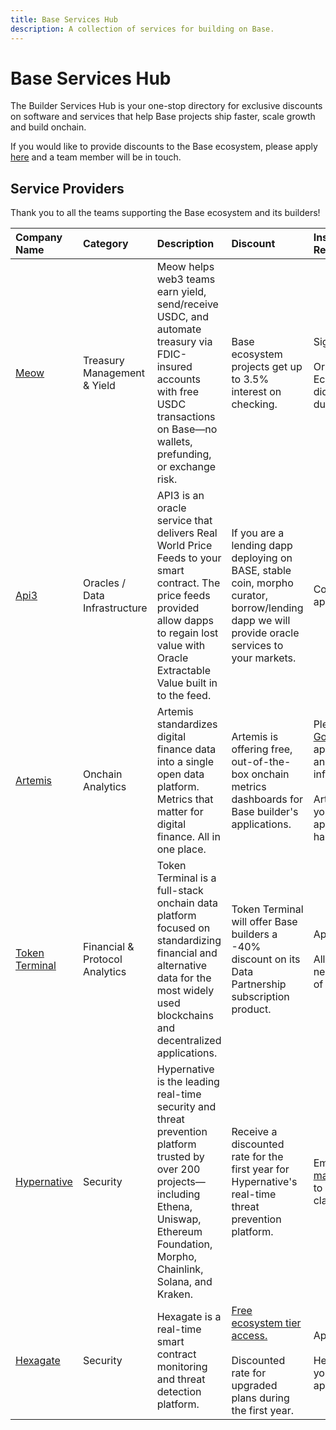 ```yaml
---
title: Base Services Hub
description: A collection of services for building on Base.
---
```


# Base Services Hub

The Builder Services Hub is your one-stop directory for exclusive discounts on
software and services that help Base projects ship faster, scale growth and
build onchain.

If you would like to provide discounts to the Base ecosystem, please apply
[here](https://forms.gle/B8u1TTqb1jyVjEYG6) and a team member will be in touch.

## Service Providers

Thank you to all the teams supporting the Base ecosystem and its builders!

| Company Name                                 | Category                       | Description                                                                                                                                                                                          | Discount                                                                                                                                       | Instructions for Redemption                                                                                                                                                                                                   |
| :------------------------------------------- | :----------------------------- | :--------------------------------------------------------------------------------------------------------------------------------------------------------------------------------------------------- | :--------------------------------------------------------------------------------------------------------------------------------------------- | :---------------------------------------------------------------------------------------------------------------------------------------------------------------------------------------------------------------------------- |
| [Meow](http://meow.com)                      | Treasury Management & Yield    | Meow helps web3 teams earn yield, send/receive USDC, and automate treasury via FDIC-insured accounts with free USDC transactions on Base—no wallets, prefunding, or exchange risk.                   | Base ecosystem projects get up to 3.5% interest on checking.                                                                                   | Sign up [here](https://app.meow.com/signup?referral=Base) <br/><br/> Or list “Base Ecosystem” under “How did you hear about us?” during signup                                                                                |
| [Api3](https://www.api3.org/)                | Oracles / Data Infrastructure  | API3 is an oracle service that delivers Real World Price Feeds to your smart contract. The price feeds provided allow dapps to regain lost value with Oracle Extractable Value built in to the feed. | If you are a lending dapp deploying on BASE, stable coin, morpho curator, borrow/lending dapp we will provide oracle services to your markets. | Contact [BillyJitsu](http://t.me/billyjitsu) or apply here                                                                                                                                                                    |
| [Artemis](http://artemis.xyz)                | Onchain Analytics              | Artemis standardizes digital finance data into a single open data platform. Metrics that matter for digital finance. All in one place.                                                               | Artemis is offering free, out-of-the-box onchain metrics dashboards for Base builder's applications.                                           | Please fill out this [Google Form](https://forms.gle/ZDS9LkxSBJVJonR36) with your application metadata and contract information. <br/><br/> Artemis will contact your email once your application dashboard has been created. |
| [Token Terminal](https://tokenterminal.com/) | Financial & Protocol Analytics | Token Terminal is a full-stack onchain data platform focused on standardizing financial and alternative data for the most widely used blockchains and decentralized applications.                    | Token Terminal will offer Base builders a -40% discount on its Data Partnership subscription product.                                          | Apply [here](https://tokenterminal.com/explorer/listings). <br/><br/> All Base builders will need to submit a "proof of deployment on Base".                                                                                  |
| [Hypernative](https://www.hypernative.io/)   | Security                       | Hypernative is the leading real-time security and threat prevention platform trusted by over 200 projects—including Ethena, Uniswap, Ethereum Foundation, Morpho, Chainlink, Solana, and Kraken.     | Receive a discounted rate for the first year for Hypernative's real-time threat prevention platform.                                           | Email marshall@hypernative.io to begin your trial and claim your offer.                                                                                                                                                       |
| [Hexagate](https://hexagate.com/)            | Security                       | Hexagate is a real-time smart contract monitoring and threat detection platform.                                                                                                                     | [Free ecosystem tier access.](../chain/security/hexagate-monitoring) <br/><br/> Discounted rate for upgraded plans during the first year.      | Apply [here](https://hexagateforbase.typeform.com/to/ZbvkRdhM) <br/><br/> Hexagate will contact your email once your application is approved.                                                                                 |
